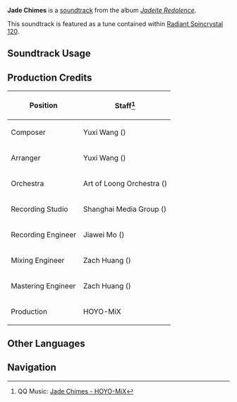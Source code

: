 {{Soundtrack Infobox
|image          = Jadeite Redolence.png
|album          = Jadeite Redolence
|disc           = 2
|number         = 34
|featured       =
|featured2      =
|featured3      =
|featured_disc  =
|featured_disc2 =
|featured_disc3 =
|youtube_id     = 7L7kpRaOWjk
|spotify_id     = 3K9dI1m3qRW3dZJfZwwOYl
|previous       = Ancient Slumber
|next           = Spring's Tender Sigh
}}
'''Jade Chimes''' is a [[soundtrack]] from the album ''[[Jadeite Redolence]]''.

This soundtrack is featured as a tune contained within [[Radiant Spincrystal 120]].

==Soundtrack Usage==
{{Soundtrack Usage
|location = Chenyu Vale//underground;;Chiwang Terrace
|teapot   = 120
}}
<!--
==Other Arrangements==
{{Files by Category Gallery|Media Using an Unreleased Arrangement of {{subst:#titleparts:{{subst:PAGENAME}}}} Soundtrack}}
-->
==Production Credits==
{| class="wikitable sortable"
|-
! Position
! Staff<ref>QQ Music: [https://y.qq.com/n/ryqq/songDetail/001d3QnP1vIOCE {{zh|玉磬漻漻}} Jade Chimes - HOYO-MiX]</ref>
|-
! Composer
| Yuxi Wang ({{zh|王予曦}})
|-
! Arranger
| Yuxi Wang ({{zh|王予曦}})
|-
! Orchestra
| Art of Loong Orchestra ({{zh|龙之艺交响乐团}})
|-
! Recording Studio
| Shanghai Media Group ({{zh|上海广播大厦}})
|-
! Recording Engineer
| Jiawei Mo ({{zh|莫家伟}})
|-
! Mixing Engineer
| Zach Huang ({{zh|黄巍}})
|-
! Mastering Engineer
| Zach Huang ({{zh|黄巍}})
|-
! Production
| HOYO-MiX
|}
<!--
==Trivia==
-->
==Other Languages==
{{Other Languages|default_hidden=1
|en       = Jade Chimes
|zhs      = 玉磬漻漻
|zhs_rm   = Yùqìng Liáoliáo
|zht      = 玉磬漻漻
|zht_rm   = Yùqìng Liáoliáo
|zh_tl    = 
|ja       = 玉磬の音
|ja_rm    = Gyokukei no Oto{{Assumed}}
|ja_tl    = 
}}
<!--
==References==
{{Reflist}}
-->

==Navigation==
{{Soundtrack Navbox|Jadeite Redolence}}